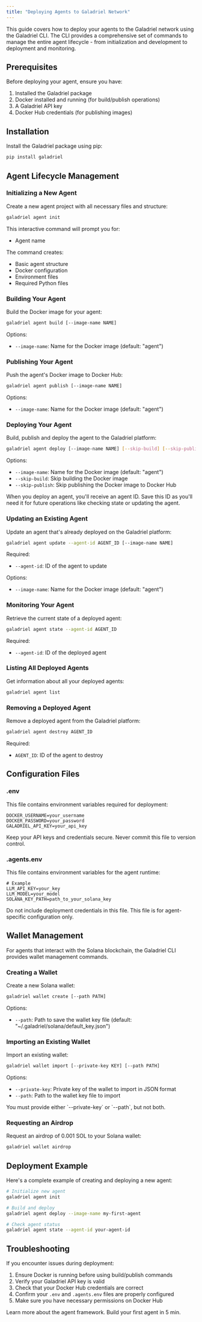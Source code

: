 ```yaml
---
title: "Deploying Agents to Galadriel Network"
---
```


This guide covers how to deploy your agents to the Galadriel network using the Galadriel CLI. The CLI provides a comprehensive set of commands to manage the entire agent lifecycle - from initialization and development to deployment and monitoring.

## Prerequisites

Before deploying your agent, ensure you have:

1. Installed the Galadriel package
2. Docker installed and running (for build/publish operations)
3. A Galadriel API key
4. Docker Hub credentials (for publishing images)

## Installation

Install the Galadriel package using pip:

```bash
pip install galadriel
```

## Agent Lifecycle Management

### Initializing a New Agent

Create a new agent project with all necessary files and structure:

```bash
galadriel agent init
```

This interactive command will prompt you for:
- Agent name

The command creates:
- Basic agent structure
- Docker configuration
- Environment files
- Required Python files

### Building Your Agent

Build the Docker image for your agent:

```bash
galadriel agent build [--image-name NAME]
```

Options:
- `--image-name`: Name for the Docker image (default: "agent")

### Publishing Your Agent

Push the agent's Docker image to Docker Hub:

```bash
galadriel agent publish [--image-name NAME]
```

Options:
- `--image-name`: Name for the Docker image (default: "agent")

### Deploying Your Agent

Build, publish and deploy the agent to the Galadriel platform:

```bash
galadriel agent deploy [--image-name NAME] [--skip-build] [--skip-publish]
```

Options:
- `--image-name`: Name for the Docker image (default: "agent")
- `--skip-build`: Skip building the Docker image
- `--skip-publish`: Skip publishing the Docker image to Docker Hub

<Info>
  When you deploy an agent, you'll receive an agent ID. Save this ID as you'll need it for future operations like checking state or updating the agent.
</Info>

### Updating an Existing Agent

Update an agent that's already deployed on the Galadriel platform:

```bash
galadriel agent update --agent-id AGENT_ID [--image-name NAME]
```

Required:
- `--agent-id`: ID of the agent to update

Options:
- `--image-name`: Name for the Docker image (default: "agent")

### Monitoring Your Agent

Retrieve the current state of a deployed agent:

```bash
galadriel agent state --agent-id AGENT_ID
```

Required:
- `--agent-id`: ID of the deployed agent

### Listing All Deployed Agents

Get information about all your deployed agents:

```bash
galadriel agent list
```

### Removing a Deployed Agent

Remove a deployed agent from the Galadriel platform:

```bash
galadriel agent destroy AGENT_ID
```

Required:
- `AGENT_ID`: ID of the agent to destroy

## Configuration Files

### .env

This file contains environment variables required for deployment:

```
DOCKER_USERNAME=your_username
DOCKER_PASSWORD=your_password
GALADRIEL_API_KEY=your_api_key
```

<Warning>
  Keep your API keys and credentials secure. Never commit this file to version control.
</Warning>

### .agents.env

This file contains environment variables for the agent runtime:

```
# Example
LLM_API_KEY=your_key
LLM_MODEL=your_model
SOLANA_KEY_PATH=path_to_your_solana_key
```

<Warning>
  Do not include deployment credentials in this file. This file is for agent-specific configuration only.
</Warning>

## Wallet Management

For agents that interact with the Solana blockchain, the Galadriel CLI provides wallet management commands.

### Creating a Wallet

Create a new Solana wallet:

```bash
galadriel wallet create [--path PATH]
```

Options:
- `--path`: Path to save the wallet key file (default: "~/.galadriel/solana/default_key.json")

### Importing an Existing Wallet

Import an existing wallet:

```bash
galadriel wallet import [--private-key KEY] [--path PATH]
```

Options:
- `--private-key`: Private key of the wallet to import in JSON format
- `--path`: Path to the wallet key file to import

<Info>
  You must provide either `--private-key` or `--path`, but not both.
</Info>

### Requesting an Airdrop

Request an airdrop of 0.001 SOL to your Solana wallet:

```bash
galadriel wallet airdrop
```

## Deployment Example

Here's a complete example of creating and deploying a new agent:

```bash
# Initialize new agent
galadriel agent init

# Build and deploy
galadriel agent deploy --image-name my-first-agent

# Check agent status
galadriel agent state --agent-id your-agent-id
```

## Troubleshooting

If you encounter issues during deployment:

1. Ensure Docker is running before using build/publish commands
2. Verify your Galadriel API key is valid
3. Check that your Docker Hub credentials are correct
4. Confirm your `.env` and `.agents.env` files are properly configured
5. Make sure you have necessary permissions on Docker Hub

<CardGroup cols={2}>
    <Card title="Agent Framework"
          href="/galadriel-network/get-started/agent-framework" icon="sitemap">
        Learn more about the agent framework.
    </Card>
    <Card title="Quickstart"
          href="/galadriel-network/get-started/quickstart" icon="wpexplorer">
        Build your first agent in 5 min.
    </Card>
</CardGroup>
